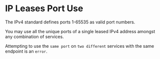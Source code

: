 # IP Leases Port Use

The IPv4 standard defines ports 1-65535 as valid port numbers.&#x20;

You may use all the unique ports of a single leased IPv4 address amongst any combination of services.&#x20;

Attempting to use the `same port` on `two different` services with the same endpoint is an `error`.
